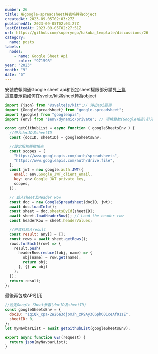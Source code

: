 ```yaml
---
number: 26
title: 用google-spreadsheet將表格轉為object
createdAt: 2023-09-05T02:03:27Z
publishedAt: 2023-09-05T02:03:27Z
lastEditedAt: 2023-09-05T02:27:51Z
url: https://github.com/superyngo/hakuba_template/discussions/26
category:
  name: posts
labels:
  nodes:
    - name: Google Sheet Api
      color: "971598"
year: "2023"
month: "9"
date: "5"
---
```

安裝依賴開通Google sheet api和設定sheet權限部分請見[上篇  ](https://yafdn.vercel.app/articles/2023/8/30/24)  
這篇要示範如何在svelte/kit將sheet轉為object  

```js
import {json} from "@sveltejs/kit";// 傳出api要用
import {GoogleSpreadsheet} from "google-spreadsheet";
import {google} from "googleapis";
import {env} from "$env/dynamic/private"; // 環境變數(Google帳密)引入

const getGithubList = async function ( googleSheetsEnv ) {
  //帶入docID及sheetID
  const {docID, sheetID} = googleSheetsEnv;

  //設定服務帳號帳密
  const scopes = [
    "https://www.googleapis.com/auth/spreadsheets",
    "https://www.googleapis.com/auth/drive.file",
  ];
  const jwt = new google.auth.JWT({
    email: env.Google_JWT_client_email,
    key: env.Google_JWT_private_key,
    scopes,
  });

  // 載入sheet及Header Row
  const doc = new GoogleSpreadsheet(docID, jwt);
  await doc.loadInfo();
  const sheet = doc.sheetsById[sheetID];
  await sheet.loadHeaderRow(); // Load the header row
  const headerRow = sheet.headerValues;

  //將資料寫入result
  const result: any[] = [];
  const rows = await sheet.getRows();
  rows.forEach((row) => {
    result.push(
      headerRow.reduce((obj, name) => {
        obj[name] = row.get(name);
        return obj;
      }, {} as obj)
    );
  });
  return result;
};
```
最後再包成API引用  
```js
//設定Google Sheet參數(docID及sheetID)
const googleSheetsEnv = {
  docID: "1qiQk_cpa-2W26a3djoXJh_zR9Ay3CGphO01ceAf91zE",
  sheetID: 0,
};
let myNavbarList = await getGithubList(googleSheetsEnv);

export async function GET(request) {
  return json(myNavbarList);
}
```